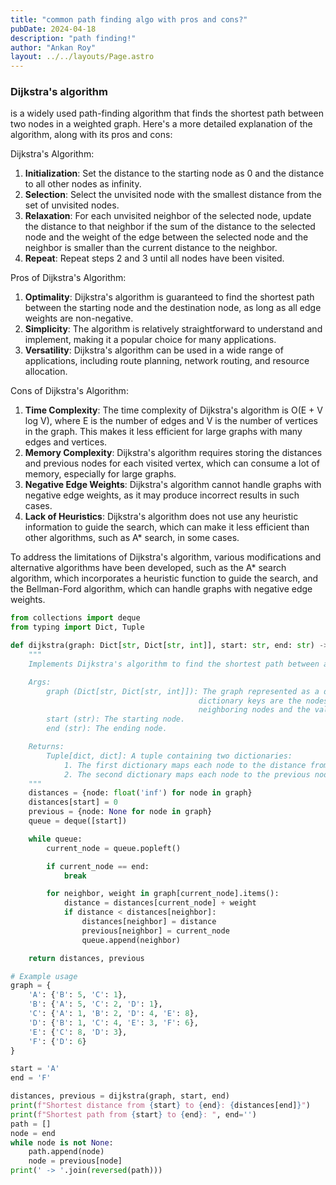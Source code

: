 ```yaml
---
title: "common path finding algo with pros and cons?"
pubDate: 2024-04-18
description: "path finding!"
author: "Ankan Roy"
layout: ../../layouts/Page.astro
---
```


### Dijkstra's algorithm

is a widely used path-finding algorithm that finds the shortest path between two nodes in a weighted graph. Here's a more detailed explanation of the algorithm, along with its pros and cons:

Dijkstra's Algorithm:

1. **Initialization**: Set the distance to the starting node as 0 and the distance to all other nodes as infinity.
2. **Selection**: Select the unvisited node with the smallest distance from the set of unvisited nodes.
3. **Relaxation**: For each unvisited neighbor of the selected node, update the distance to that neighbor if the sum of the distance to the selected node and the weight of the edge between the selected node and the neighbor is smaller than the current distance to the neighbor.
4. **Repeat**: Repeat steps 2 and 3 until all nodes have been visited.

Pros of Dijkstra's Algorithm:

1. **Optimality**: Dijkstra's algorithm is guaranteed to find the shortest path between the starting node and the destination node, as long as all edge weights are non-negative.
2. **Simplicity**: The algorithm is relatively straightforward to understand and implement, making it a popular choice for many applications.
3. **Versatility**: Dijkstra's algorithm can be used in a wide range of applications, including route planning, network routing, and resource allocation.

Cons of Dijkstra's Algorithm:

1. **Time Complexity**: The time complexity of Dijkstra's algorithm is O(E + V log V), where E is the number of edges and V is the number of vertices in the graph. This makes it less efficient for large graphs with many edges and vertices.
2. **Memory Complexity**: Dijkstra's algorithm requires storing the distances and previous nodes for each visited vertex, which can consume a lot of memory, especially for large graphs.
3. **Negative Edge Weights**: Dijkstra's algorithm cannot handle graphs with negative edge weights, as it may produce incorrect results in such cases.
4. **Lack of Heuristics**: Dijkstra's algorithm does not use any heuristic information to guide the search, which can make it less efficient than other algorithms, such as A\* search, in some cases.

To address the limitations of Dijkstra's algorithm, various modifications and alternative algorithms have been developed, such as the A\* search algorithm, which incorporates a heuristic function to guide the search, and the Bellman-Ford algorithm, which can handle graphs with negative edge weights.

```python
from collections import deque
from typing import Dict, Tuple

def dijkstra(graph: Dict[str, Dict[str, int]], start: str, end: str) -> Tuple[dict, dict]:
    """
    Implements Dijkstra's algorithm to find the shortest path between a start and end node in a weighted graph.

    Args:
        graph (Dict[str, Dict[str, int]]): The graph represented as a dictionary of dictionaries, where the outer
                                          dictionary keys are the nodes and the inner dictionary keys are the
                                          neighboring nodes and the values are the weights of the edges.
        start (str): The starting node.
        end (str): The ending node.

    Returns:
        Tuple[dict, dict]: A tuple containing two dictionaries:
            1. The first dictionary maps each node to the distance from the start node.
            2. The second dictionary maps each node to the previous node in the shortest path.
    """
    distances = {node: float('inf') for node in graph}
    distances[start] = 0
    previous = {node: None for node in graph}
    queue = deque([start])

    while queue:
        current_node = queue.popleft()

        if current_node == end:
            break

        for neighbor, weight in graph[current_node].items():
            distance = distances[current_node] + weight
            if distance < distances[neighbor]:
                distances[neighbor] = distance
                previous[neighbor] = current_node
                queue.append(neighbor)

    return distances, previous

# Example usage
graph = {
    'A': {'B': 5, 'C': 1},
    'B': {'A': 5, 'C': 2, 'D': 1},
    'C': {'A': 1, 'B': 2, 'D': 4, 'E': 8},
    'D': {'B': 1, 'C': 4, 'E': 3, 'F': 6},
    'E': {'C': 8, 'D': 3},
    'F': {'D': 6}
}

start = 'A'
end = 'F'

distances, previous = dijkstra(graph, start, end)
print(f"Shortest distance from {start} to {end}: {distances[end]}")
print(f"Shortest path from {start} to {end}: ", end='')
path = []
node = end
while node is not None:
    path.append(node)
    node = previous[node]
print(' -> '.join(reversed(path)))
```
